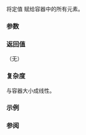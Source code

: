 {{cpp/container/array/title|fill}}
{{cpp/container/array/navbar}}
{{ddcl|since=c++11|notes={{mark constexpr since c++20}}|
void fill( const T&amp; value );
}}

将定值 {{tt|value}} 赋给容器中的所有元素。

===参数===
{{par begin}}
{{par | value |要赋给元素的值}}
{{par end}}

===返回值===
（无）

===复杂度===
与容器大小成线性。

===示例===
{{example
|code=
#include &lt;array&gt;
#include &lt;cstddef&gt;
#include &lt;iostream&gt;

int main()
{
    constexpr std::size_t xy = 4;

    using Cell = std::array&lt;unsigned char, 8&gt;;

    std::array&lt;Cell, xy * xy&gt; board;

    board.fill({0xE2, 0x96, 0x84, 0xE2, 0x96, 0x80, 0, 0}); // "▄▀";

    for (std::size_t count{}; Cell c : board)
        std::cout &lt;&lt; c.data() &lt;&lt; ((++count % xy) ? "" : "\n");
}
|p=true
|output=
▄▀▄▀▄▀▄▀
▄▀▄▀▄▀▄▀
▄▀▄▀▄▀▄▀
▄▀▄▀▄▀▄▀
}}

===参阅===
{{dsc begin}}
{{dsc inc|cpp/algorithm/dsc fill}}
{{dsc inc|cpp/algorithm/dsc fill_n}}
{{dsc inc|cpp/algorithm/ranges/dsc fill}}
{{dsc end}}

{{langlinks|de|en|es|fr|it|ja|pt|ru}}